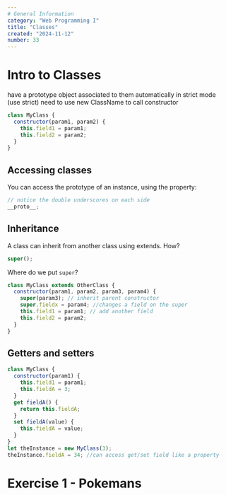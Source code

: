 ```yaml
---
# General Information
category: "Web Programming I"
title: "Classes"
created: "2024-11-12"
number: 33
---
```


# Intro to Classes

have a prototype object associated to them
automatically in strict mode (use strict)
need to use new ClassName to call constructor

```js
class MyClass {
  constructor(param1, param2) {
    this.field1 = param1;
    this.field2 = param2;
  }
}
```

## Accessing classes

You can access the prototype of an instance, using the property:

```js
// notice the double underscores on each side
__proto__;
```

## Inheritance

A class can inherit from another class using extends. How?

```js
super();
```

Where do we put `super`?

```js
class MyClass extends OtherClass {
  constructor(param1, param2, param3, param4) {
    super(param3); // inherit parent constructor
    super.fieldx = param4; //changes a field on the super
    this.field1 = param1; // add another field
    this.field2 = param2;
  }
}
```

## Getters and setters

```js
class MyClass {
  constructor(param1) {
    this.field1 = param1;
    this.fieldA = 3;
  }
  get fieldA() {
    return this.fieldA;
  }
  set fieldA(value) {
    this.fieldA = value;
  }
}
let theInstance = new MyClass(3);
theInstance.fieldA = 34; //can access get/set field like a property
```

# Exercise 1 - Pokemans
